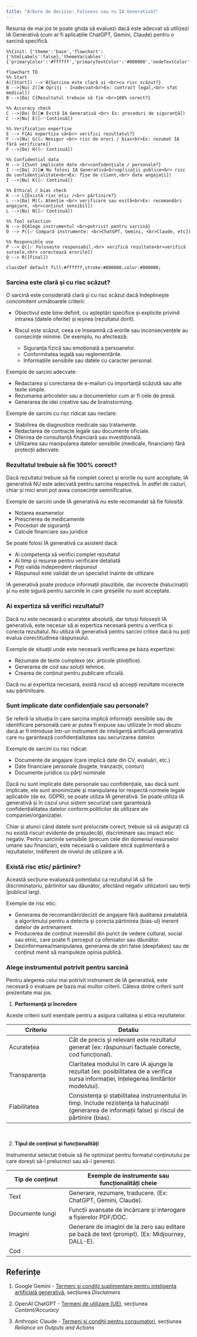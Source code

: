```yaml
---
title: "Arbore de decizie: Folosesc sau nu IA Generativă?"
---
```


Resursa de mai jos te poate ghida să evaluezi dacă este adecvat să utilizezi IA Generativă (cum ar fi aplicațiile ChatGPT, Gemini, Claude) pentru o sarcină specifică.

```{=html}
<style>
.mermaid .edgeLabel text,
.mermaid .edgeLabel tspan {
    fill: #000 !important;
    font-weight: 600 !important;
}
</style>
```

```mermaid

%%{init: {'theme':'base','flowchart':{'htmlLabels':false},'themeVariables':{'primaryColor':'#ffffff','primaryTextColor':'#000000','nodeTextColor':'#000000','textColor':'#000000','primaryBorderColor':'#000000','lineColor':'#000000'}}}%%

flowchart TD
%% Start
A([Start]) --> B{Sarcina este clară și <br>cu risc scăzut?}
B -->|Nu| Z([❌ Opriți - Inadecvat<br>Ex: contract legal,<br> sfat medical])
B -->|Da| C{Rezultatul trebuie să fie <br>100% corect?}

%% Accuracy check
C -->|Da| D([❌ Evită IA Generativă <br> Ex: proceduri de siguranță])
C -->|Nu| E([✅ Continuă])

%% Verification expertise
E --> F{Ai expertiza să<br> verifici rezultatul?}
F -->|Nu| G([⚠️ Nesigur <br> risc de erori / bias<br>Ex: rezumat IA fără verificare])
F -->|Da| H([✅ Continuă])

%% Confidential data
H --> I{Sunt implicate date <br>confidențiale / personale?}
I -->|Da| J([❌ Nu folosi IA Generativă<br>aplicații publice<br> risc de confidențialitate<br>Ex: fișe de client,<br> date angajați])
I -->|Nu| K([✅ Continuă])

%% Ethical / bias check
K --> L{Există risc etic /<br> părtinire?}
L -->|Da| M([⚠️ Atenție <br> verificare sau evită<br>Ex: recomandări angajare, <br>conținut sensibil])
L -->|Nu| N([✅ Continuă])

%% Tool selection
N --> O{Alege instrumentul <br>potrivit pentru sarcină}
O --> P([✅ Compară instrumente: <br>ChatGPT, Gemini, <br>Claude, etc])

%% Responsible use
P --> Q([✅ Folosește responsabil,<br> verifică rezultate<br>verifică sursele,<br> corectează erorile])
Q --> R([Final])

classDef default fill:#ffffff,stroke:#000000,color:#000000;

```

### Sarcina este clară și cu risc scăzut?

O sarcină este considerată clară și cu risc scăzut dacă îndeplinește concomitent următoarele criterii:

-   Obiectivul este bine definit, cu așteptări specifice și explicite privind intrarea (datele oferite) și ieșirea (rezultatul dorit).

-   Riscul este scăzut, ceea ce înseamnă că erorile sau inconsecvențele au consecințe minime. De exemplu, nu afectează:

    -   Siguranța fizică sau emoțională a persoanelor.
    -   Conformitatea legală sau reglementările.
    -   Informațiile sensibile sau datele cu caracter personal.

Exemple de sarcini adecvate:

-   Redactarea și corectarea de e-mailuri cu importanță scăzută sau alte texte simple.
-   Rezumarea articolelor sau a documentelor cum ar fi cele de presă.
-   Generarea de idei creative sau de brainstorming.

Exemple de sarcini cu risc ridicat sau neclare:

-   Stabilirea de diagnostice medicale sau tratamente.
-   Redactarea de contracte legale sau documente oficiale.
-   Oferirea de consultanță financiară sau investițională.
-   Utilizarea sau manipularea datelor sensibile (medicale, financiare) fără protecții adecvate.

### Rezultatul trebuie să fie 100% corect?

Dacă rezultatul trebuie să fie complet corect și erorile nu sunt acceptate, IA generativă NU este adecvată pentru sarcina respectivă. În astfel de cazuri, chiar și mici erori pot avea consecințe semnificative.

Exemple de sarcini unde IA generativă nu este recomandat să fie folosită:

- Notarea examenelor
- Prescrierea de medicamente
- Proceduri de siguranță
- Calcule financiare sau juridice

Se poate folosi IA generativă ca asistent dacă:

- Ai competența să verifici complet rezultatul
- Ai timp și resurse pentru verificare detaliată 
- Poți valida independent răspunsul
- Răspunsul este validat de un specialist înainte de utilizare

IA generativă poate produce informații plauzibile, dar incorecte (halucinații) și nu este sigură pentru sarcinile în care greșelile nu sunt acceptate. 


### Ai expertiza să verifici rezultatul?

Dacă nu este necesară o acuratețe absolută, dar totuși folosești IA generativă, este necesar să ai expertiza necesară pentru a verifica și corecta rezultatul. Nu utiliza IA generativă pentru sarcini critice dacă nu poți evalua corectitudinea răspunsului.

Exemple de situații unde este necesară verificarea pe baza expertizei:

-   Rezumate de texte complexe (ex: articole științifice).
-   Generarea de cod sau soluții tehnice.
-   Crearea de conținut pentru publicare oficială.

Dacă nu ai expertiza necesară, există riscul să accepți rezultate incorecte sau părtinitoare.

### Sunt implicate date confidențiale sau personale?

Se referă la situația în care sarcina implică informații sensibile sau de identificare personală care ar putea fi expuse sau utilizate în mod abuziv dacă ar fi introduse într-un instrument de inteligență artificială generativă care nu garantează confidențialitatea sau securizarea datelor.

Exemple de sarcini cu risc ridicat:

-   Documente de angajare (care implică date din CV, evaluări, etc.)
-   Date financiare personale (bugete, tranzacții, conturi)
-   Documente juridice cu părți nominale

Dacă nu sunt implicate date personale sau confidențiale, sau dacă sunt implicate, ele sunt anonimizate și manipularea lor respectă normele legale aplicabile (de ex. GDPR), se poate utiliza IA generativă. Se poate utiliza IA generativă și în cazul unui sistem securizat care garantează confidențialitatea datelor conform politicilor de utilizare ale companiei/organizației.

Chiar și atunci când datele sunt prelucrate corect, trebuie să vă asigurați că nu există riscuri evidente de prejudecăți, discriminare sau impact etic negativ. Pentru sarcinile sensibile (precum cele din domeniul resurselor umane sau financiar), este necesară o validare etică suplimentară a rezultatelor, indiferent de nivelul de utilizare a IA.

### Există risc etic/ părtinire?

Această secțiune evaluează potențialul ca rezultatul IA să fie discriminatoriu, părtinitor sau dăunător, afectând negativ utilizatorii sau terții (publicul larg).

Exemple de risc etic:

-   Generarea de recomandări/decizii de angajare fără auditarea prealabilă a algoritmului pentru a detecta și corecta părtinirea (bias-ul) inerent datelor de antrenament.
-   Producerea de conținut insensibil din punct de vedere cultural, social sau etnic, care poate fi perceput ca ofensator sau dăunător.
-   Dezinformarea/manipularea, generarea de știri false (deepfakes) sau de conținut menit să manipuleze opinia publică.

### Alege instrumentul potrivit pentru sarcină

Pentru alegerea celui mai potrivit instrument de IA generativă, este necesară o evaluare pe baza mai multor criterii. Câteva dintre criterii sunt prezentate mai jos.

1.  **Performanță și încredere**

Aceste criterii sunt esențiale pentru a asigura calitatea și etica rezultatelor.

| Criteriu | Detaliu |
|-----------------------|------------------------------------------------|
| Acuratețea | Cât de precis și relevant este rezultatul generat (ex: răspunsuri factuale corecte, cod funcțional). |
| Transparența | Claritatea modului în care IA ajunge la rezultat (ex: posibilitatea de a verifica sursa informației, înțelegerea limitărilor modelului). |
| Fiabilitatea | Consistența și stabilitatea instrumentului în timp. Include rezistența la halucinații (generarea de informații false) și riscul de părtinire (bias). |

<br>

2.  **Tipul de conținut și funcționalități**

Instrumentul selectat trebuie să fie optimizat pentru formatul conținutului pe care dorești să-l prelucrezi sau să-l generezi.

| Tip de conținut | Exemple de instrumente sau funcționalități cheie |
|-----------------------|------------------------------------------------|
| Text | Generare, rezumare, traducere. (Ex: ChatGPT, Gemini, Claude). |
| Documente lungi | Funcții avansate de încărcare și interogare a fișierelor PDF/DOC. |
| Imagini | Generare de imagini de la zero sau editare pe bază de text (prompt). (Ex: Midjourney, DALL-E). |
| Cod |  |

## Referințe

1. Google Gemini - [Termeni și condiții suplimentare pentru inteligența artificială generativă](https://policies.google.com/terms/generative-ai), secțiunea *Disclaimers*

2. OpenAI ChatGPT - [Termeni de utilizare (UE)](https://openai.com/policies/eu-terms-of-use/), secțiunea *Content/Accuracy*

3. Anthropic Claude - [Termeni și condiții pentru consumatori](https://www.anthropic.com/legal/consumer-terms), secțiunea *Reliance on Outputs and Actions*